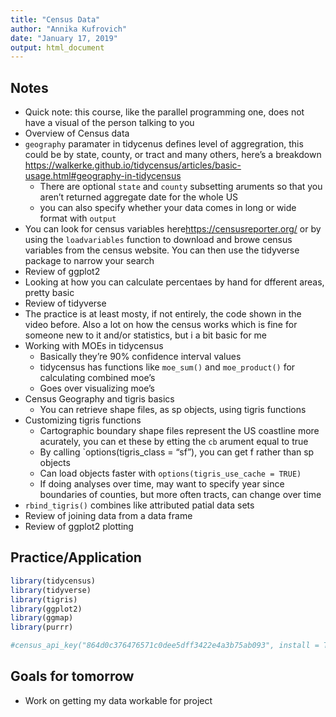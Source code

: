 ```yaml
---
title: "Census Data"
author: "Annika Kufrovich"
date: "January 17, 2019"
output: html_document
---
```



## Notes

* Quick note: this course, like the parallel programming one, does not have a visual of the person talking to you 
* Overview of Census data 
* `geography` paramater in tidycenus defines level of aggregration, this could be by state, county, or tract and many others, here's a breakdown <https://walkerke.github.io/tidycensus/articles/basic-usage.html#geography-in-tidycensus> 
    + There are optional `state` and `county` subsetting aruments so that you aren't returned aggregate date for the whole US 
    + you can also specify whether your data comes in long or wide format with `output` 
* You can look for census variables here<https://censusreporter.org/> or by using the `loadvariables` function to download and browe census variables from the census website. You can then use the tidyverse package to narrow your search 
* Review of ggplot2 
* Looking at how you can calculate percentaes by hand for dfferent areas, pretty basic 
* Review of tidyverse 
* The practice is at least mosty, if not entirely, the code shown in the video before. Also a lot on how the census works which is fine for someone new to it and/or statistics, but i a bit basic for me 
* Working with MOEs in tidycensus 
    + Basically they're 90% confidence interval values 
    + tidycensus has functions like `moe_sum()` and `moe_product()` for calculating combined moe's 
    + Goes over visualizing moe's 
* Census Geography and tigris basics 
    + You can retrieve shape files, as sp objects, using tigris functions 
* Customizing tigris functions 
    + Cartographic boundary shape files represent the US coastline more acurately, you can et these by etting the `cb` arument equal to true 
    + By calling `options(tigris_class = "sf"), you can get f rather than sp objects 
    + Can load objects faster with `options(tigris_use_cache = TRUE)` 
    + If doing analyses over time, may want to specify year since boundaries of counties, but more often tracts, can change over time 
* `rbind_tigris()` combines like attributed patial data sets 
* Review of joining data from a data frame 
* Review of ggplot2 plotting 


## Practice/Application

```r
library(tidycensus)
library(tidyverse)
library(tigris)
library(ggplot2)
library(ggmap)
library(purrr)

#census_api_key("864d0c376476571c0dee5dff3422e4a3b75ab093", install = TRUE)
```



## Goals for tomorrow 
* Work on getting my data workable for project


